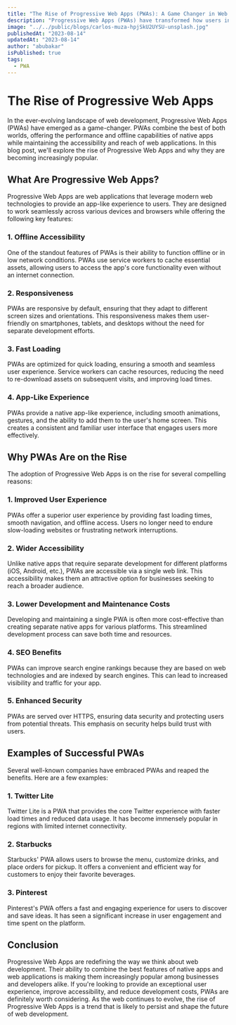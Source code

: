 ```yaml
---
title: "The Rise of Progressive Web Apps (PWAs): A Game Changer in Web Development"
description: "Progressive Web Apps (PWAs) have transformed how users interact with web applications. Learn about the benefits of PWAs, their architecture, and how to build highly performant, offline-capable web apps using modern web technologies."
image: "../../public/blogs/carlos-muza-hpjSkU2UYSU-unsplash.jpg"
publishedAt: "2023-08-14"
updatedAt: "2023-08-14"
author: "abubakar"
isPublished: true
tags:
  - PWA
---
```


# The Rise of Progressive Web Apps

In the ever-evolving landscape of web development, Progressive Web Apps (PWAs) have emerged as a game-changer. PWAs combine the best of both worlds, offering the performance and offline capabilities of native apps while maintaining the accessibility and reach of web applications. In this blog post, we'll explore the rise of Progressive Web Apps and why they are becoming increasingly popular.

## What Are Progressive Web Apps?

Progressive Web Apps are web applications that leverage modern web technologies to provide an app-like experience to users. They are designed to work seamlessly across various devices and browsers while offering the following key features:

### 1. Offline Accessibility

One of the standout features of PWAs is their ability to function offline or in low network conditions. PWAs use service workers to cache essential assets, allowing users to access the app's core functionality even without an internet connection.

### 2. Responsiveness

PWAs are responsive by default, ensuring that they adapt to different screen sizes and orientations. This responsiveness makes them user-friendly on smartphones, tablets, and desktops without the need for separate development efforts.

### 3. Fast Loading

PWAs are optimized for quick loading, ensuring a smooth and seamless user experience. Service workers can cache resources, reducing the need to re-download assets on subsequent visits, and improving load times.

### 4. App-Like Experience

PWAs provide a native app-like experience, including smooth animations, gestures, and the ability to add them to the user's home screen. This creates a consistent and familiar user interface that engages users more effectively.

## Why PWAs Are on the Rise

The adoption of Progressive Web Apps is on the rise for several compelling reasons:

### 1. Improved User Experience

PWAs offer a superior user experience by providing fast loading times, smooth navigation, and offline access. Users no longer need to endure slow-loading websites or frustrating network interruptions.

### 2. Wider Accessibility

Unlike native apps that require separate development for different platforms (iOS, Android, etc.), PWAs are accessible via a single web link. This accessibility makes them an attractive option for businesses seeking to reach a broader audience.

### 3. Lower Development and Maintenance Costs

Developing and maintaining a single PWA is often more cost-effective than creating separate native apps for various platforms. This streamlined development process can save both time and resources.

### 4. SEO Benefits

PWAs can improve search engine rankings because they are based on web technologies and are indexed by search engines. This can lead to increased visibility and traffic for your app.

### 5. Enhanced Security

PWAs are served over HTTPS, ensuring data security and protecting users from potential threats. This emphasis on security helps build trust with users.

## Examples of Successful PWAs

Several well-known companies have embraced PWAs and reaped the benefits. Here are a few examples:

### 1. Twitter Lite

Twitter Lite is a PWA that provides the core Twitter experience with faster load times and reduced data usage. It has become immensely popular in regions with limited internet connectivity.

### 2. Starbucks

Starbucks' PWA allows users to browse the menu, customize drinks, and place orders for pickup. It offers a convenient and efficient way for customers to enjoy their favorite beverages.

### 3. Pinterest

Pinterest's PWA offers a fast and engaging experience for users to discover and save ideas. It has seen a significant increase in user engagement and time spent on the platform.

## Conclusion

Progressive Web Apps are redefining the way we think about web development. Their ability to combine the best features of native apps and web applications is making them increasingly popular among businesses and developers alike. If you're looking to provide an exceptional user experience, improve accessibility, and reduce development costs, PWAs are definitely worth considering. As the web continues to evolve, the rise of Progressive Web Apps is a trend that is likely to persist and shape the future of web development.
